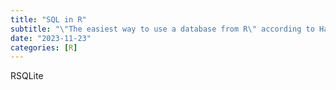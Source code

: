 ```yaml
---
title: "SQL in R"
subtitle: "\"The easiest way to use a database from R\" according to Hadley Wickham"
date: "2023-11-23"
categories: [R]
---
```


RSQLite